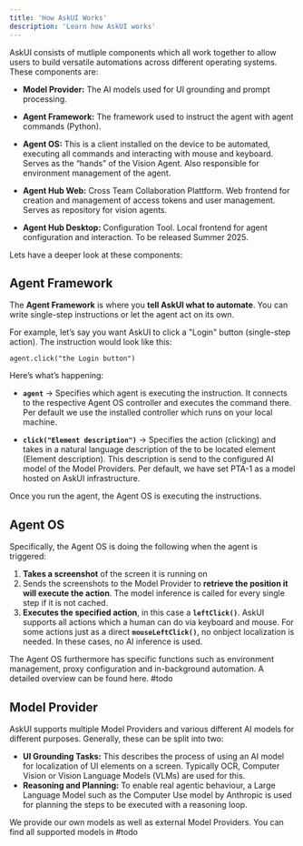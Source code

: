 ```yaml
---
title: 'How AskUI Works'
description: 'Learn how AskUI works'
---
```


AskUI consists of mutliple components which all work together to allow users to build versatile automations across different operating systems. These components are:

* **Model Provider:** The AI models used for UI grounding and prompt processing.

* **Agent Framework:** The framework used to instruct the agent with agent commands (Python).

* **Agent OS:** This is a client installed on the device to be automated, executing all commands and interacting with mouse and keyboard. Serves as the “hands” of the Vision Agent. Also responsible for environment management of the agent.

* **Agent Hub Web:** Cross Team Collaboration Plattform. Web frontend for creation and management of access tokens and user management. Serves as repository for vision agents.

* **Agent Hub Desktop:** Configuration Tool. Local frontend for agent configuration and interaction. To be released Summer 2025.&#x20;

Lets have a deeper look at these components:

## Agent Framework

The **Agent Framework** is where you **tell AskUI what to automate**. You can write single-step instructions or let the agent act on its own.

For example, let’s say you want AskUI to click a "Login" button (single-step action). The instruction would look like this:

```
agent.click("the Login button")
```

Here’s what’s happening:

* **`agent`** → Specifies which agent is executing the instruction. It connects to the respective Agent OS controller and executes the command there. Per default we use the installed controller which runs on your local machine.

* **`click("Element description")`** → Specifies the action (clicking) and takes in a natural language description of the to be located element (Element description). This description is send to the configured AI model of the Model Providers. Per default, we have set PTA-1 as a model hosted on AskUI infrastructure.

Once you run the agent, the Agent OS is executing the instructions.

## Agent OS

Specifically, the Agent OS is doing the following when the agent is triggered:

1. **Takes a screenshot** of the screen it is running on
2. Sends the screenshots to the Model Provider to **retrieve the position it will execute the action**. The model inference is called for every single step if it is not cached.
3. **Executes the specified action**, in this case a **`leftClick()`**. AskUI supports all actions which a human can do via keyboard and mouse. For some actions just as a direct **`mouseLeftClick()`**, no onbject localization is needed. In these cases, no AI inference is used.

The Agent OS furthermore has specific functions such as environment management, proxy configuration and in-background automation. A detailed overview can be found here. #todo

## Model Provider

AskUI supports multiple Model Providers and various different AI models for different purposes. Generally, these can be split into two:

* **UI Grounding Tasks:** This describes the process of using an AI model for localization of UI elements on a screen. Typically OCR, Computer Vision or Vision Language Models (VLMs) are used for this.
* **Reasoning and Planning:** To enable real agentic behaviour, a Large Language Model such as the Computer Use model by Anthropic is used for planning the steps to be executed with a reasoning loop.

We provide our own models as well as external Model Providers. You can find all supported models in #todo
